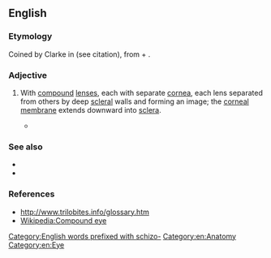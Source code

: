 ==English==

===Etymology===
Coined by Clarke in {{w|1888}} (see citation), from {{der|en|grc|σχίζω||to split}} + {{m|grc|χρώς||surface}}.

===Adjective===
{{en-adj|-}}

# {{lb|en|of eyes}} With [[compound]] [[lens]]es, each with separate [[cornea]], each lens separated from others by deep [[scleral]] walls and forming an image; the [[corneal membrane]] extends downward into [[sclera]].
#* {{quote-journal
|en
|date=November 1888
|author=John M. Clarke
|work=Journal of Morphology
|title=The structure and development of the visual area in the trilobite, ''Phacops rana'', Green
|location=Boston
|url=https://archive.org/details/journalofmorphol02wist/page/254/mode/2up
|page=254
|volume=ii
|issue=2
|passage=The first group may be designated by the term ''Holochroal''; the second group by the term ''Schizochroal''. }}

===See also===
* {{l|en|abathochroal}}
* {{l|en|holochroal}}

===References===
* http://www.trilobites.info/glossary.htm
* [[Wikipedia:Compound eye]]

[[Category:English words prefixed with schizo-]]
[[Category:en:Anatomy]]
[[Category:en:Eye]]